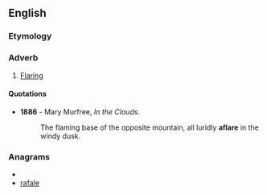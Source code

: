 ==English==

===Etymology===
{{prefix|a|flare}}

===Adverb===
{{en-adv}}

# [[flare|Flaring]]

====Quotations====
{{timeline|
1800s=1886}}
* '''1886''' - Mary Murfree, ''In the Clouds''.
*: The flaming base of the opposite mountain, all luridly '''aflare''' in the windy dusk.

===Anagrams===
* {{alphagram|aaeflr}}
* [[rafale#English|rafale]]